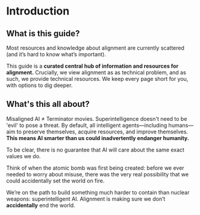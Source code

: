 
# Introduction

## What is this guide?

Most resources and knowledge about alignment are currently scattered (and it’s hard to know what’s important).

This guide is a <b>curated central hub of information and resources for alignment.</b> Crucially, we view alignment as as technical problem, and as such, we provide technical resources. We keep every page short for you, with options to dig deeper.

## What's this all about?

Misaligned AI ≠ Terminator movies. Superintelligence doesn't need to be 'evil' to pose a threat. By default, all intelligent agents—including
humans—aim to preserve themselves, acquire resources, and improve themselves. <b>This means AI smarter than us could inadvertently endanger humanity.</b>

To be clear, there is <span className='font-bold'>no guarantee</span> that AI will care about the same exact values we do.

Think of when the atomic bomb was first being created: before we ever needed to worry about misuse, there was the very real possibility that we could accidentally set the world on fire.

We’re on the path to build something much harder to contain than nuclear weapons: superintelligent AI. Alignment is making sure we don’t <b>accidentally</b> end the world.

<Values />
